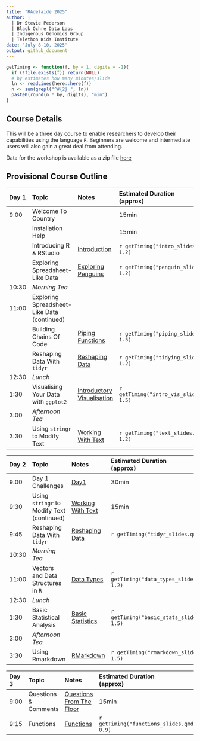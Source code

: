 ```yaml
---
title: "RAdelaide 2025"
author: |
  | Dr Stevie Pederson
  | Black Ochre Data Labs
  | Indigenous Genomics Group
  | Telethon Kids Institute
date: "July 8-10, 2025"
output: github_document
---
```


```r
getTiming <- function(f, by = 1, digits = -1){
  if (!file.exists(f)) return(NULL)
  # by estimates how many minutes/slide
  ln <- readLines(here::here(f))
  n <- sum(grepl("^#{2} ", ln))
  paste0(round(n * by, digits), "min")
}
```

## Course Details

This will be a three day course to enable researchers to develop their capabilities using the language `R`.
Beginners are welcome and intermediate users will also gain a great deal from attending.

Data for the workshop is available as a zip file [here](data.zip)

## Provisional Course Outline

| Day 1 | Topic | Notes | Estimated Duration <br>(approx) |
|:----- |:----- |:----- |:-------- |
| 9:00  | Welcome To Country |     | 15min    |
|   | Installation Help  |     | 15min    |
|  | Introducing R & RStudio | [Introduction](intro.html) | `r getTiming("intro_slides.qmd", 1.2)`|
|  | Exploring Spreadsheet-Like Data   | [Exploring Penguins](penguins.html) | `r getTiming("penguin_slides.qmd", 1.2)`|
| 10:30 | *Morning Tea* | | |
| 11:00 | Exploring Spreadsheet-Like Data (continued) | | |
| | Building Chains Of Code | [Piping Functions](piping_functions.html) | `r getTiming("piping_slides.qmd", 1.5)` |
| | Reshaping Data With `tidyr` | [Reshaping Data](tidying.html) | `r getTiming("tidying_slides.qmd", 1.2)` |
| 12:30 | *Lunch* | | |
| 1:30  | Visualising Your Data with `ggplot2` | [Introductory Visualisation](intro_vis.html) | `r getTiming("intro_vis_slides.qmd", 1.5)` |
| 3:00  | *Afternoon Tea* | | |
| 3:30 | Using `stringr` to Modify Text | [Working With Text](text.html) | `r getTiming("text_slides.qmd", 1.2)` |


| Day 2 | Topic | Notes | Estimated Duration <br>(approx) |
|:----- |:----- |:----- |:-------- |
| 9:00 | Day 1 Challenges | [Day1](day1.html) | 30min|
| 9:30 | Using `stringr` to Modify Text (continued) | [Working With Text](text.html) | 15min |
| 9:45 | Reshaping Data With `tidyr` | [Reshaping Data](tidyr.html) | `r getTiming("tidyr_slides.qmd")` |
| 10:30 | *Morning Tea* | | |
| 11:00  | Vectors and Data Structures in `R` | [Data Types](data_types.html) | `r getTiming("data_types_slides.qmd", 1.2)` |
| 12:30 | *Lunch* | | |
| 1:30 | Basic Statistical Analysis | [Basic Statistics](basic_stats.html) | `r getTiming("basic_stats_slides.qmd", 1.5)` |
| 3:00  | *Afternoon Tea* | | |
| 3:30 | Using Rmarkdown | [RMarkdown](rmarkdown.html) | `r getTiming("rmarkdown_slides.qmd", 1.5)` |



| Day 3 | Topic | Notes | Estimated Duration <br>(approx) |
|:----- |:----- |:----- |:-------- |
| 9:00 | Questions & Comments | [Questions From The Floor](day3.html) | 15min |
| 9:15 | Functions | [Functions](functions.html) | `r getTiming("functions_slides.qmd", 0.9)` |

